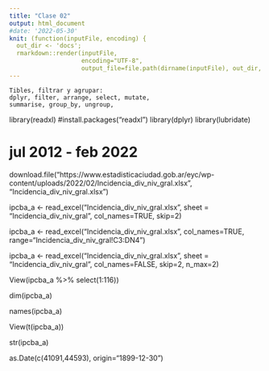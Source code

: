 ```yaml
---
title: "Clase 02"
output: html_document
#date: '2022-05-30'
knit: (function(inputFile, encoding) {
  out_dir <- 'docs';
  rmarkdown::render(inputFile,
                    encoding="UTF-8",
                    output_file=file.path(dirname(inputFile), out_dir, 'clase02.html')) })
---
```


```
Tibles, filtrar y agrupar:
dplyr, filter, arrange, select, mutate,
summarise, group_by, ungroup,
```
library(readxl)
#install.packages("readxl")
library(dplyr)
library(lubridate)

# jul 2012 - feb 2022
download.file("https://www.estadisticaciudad.gob.ar/eyc/wp-content/uploads/2022/02/Incidencia_div_niv_gral.xlsx", "Incidencia_div_niv_gral.xlsx")

ipcba_a <- read_excel("Incidencia_div_niv_gral.xlsx", sheet = "Incidencia_div_niv_gral", col_names=TRUE, skip=2)

ipcba_a <- read_excel("Incidencia_div_niv_gral.xlsx",  col_names=TRUE, 
                      range="Incidencia_div_niv_gral!C3:DN4")

ipcba_a <- read_excel("Incidencia_div_niv_gral.xlsx", sheet = "Incidencia_div_niv_gral", col_names=FALSE, skip=2, n_max=2)


View(ipcba_a %>% select(1:116))

dim(ipcba_a)

names(ipcba_a)

View(t(ipcba_a))

str(ipcba_a)

as.Date(c(41091,44593), origin="1899-12-30")

